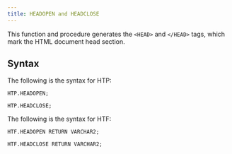 ```yaml
---
title: HEADOPEN and HEADCLOSE
---
```


This function and procedure generates the `<HEAD>` and `</HEAD>` tags, which mark the HTML document head section.

## Syntax

The following is the syntax for HTP:

```
HTP.HEADOPEN;

HTP.HEADCLOSE;
```

The following is the syntax for HTF:

```
HTF.HEADOPEN RETURN VARCHAR2;

HTF.HEADCLOSE RETURN VARCHAR2;
```
